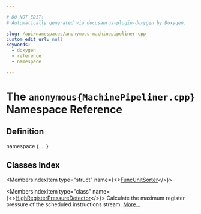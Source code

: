 ```yaml
---

# DO NOT EDIT!
# Automatically generated via docusaurus-plugin-doxygen by Doxygen.

slug: /api/namespaces/anonymous-machinepipeliner-cpp-
custom_edit_url: null
keywords:
  - doxygen
  - reference
  - namespace

---
```





# The `anonymous{MachinePipeliner.cpp}` Namespace Reference

<DoxygenPage pluginConfig={pluginConfig}>



## Definition

<CodeBlock>namespace &#123; ... &#125;</CodeBlock>

## Classes Index

<MembersIndex>

<MembersIndexItem
  type="struct"
  name={<><a href="/docs/api/structs/anonymous-namespace-machinepipeliner-cpp-/funcunitsorter">FuncUnitSorter</a></>}>
</MembersIndexItem>

<MembersIndexItem
  type="class"
  name={<><a href="/docs/api/classes/anonymous-namespace-machinepipeliner-cpp-/highregisterpressuredetector">HighRegisterPressureDetector</a></>}>
Calculate the maximum register pressure of the scheduled instructions stream. <a href="/docs/api/classes/anonymous-namespace-machinepipeliner-cpp-/highregisterpressuredetector/#details">More...</a>
</MembersIndexItem>

</MembersIndex>


</DoxygenPage>

